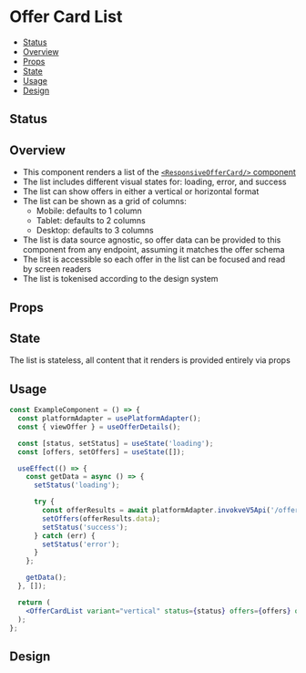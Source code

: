 
<Meta title="Organisms/OfferCardList" of={OfferCardList} />

# Offer Card List

- [Status](#status)
- [Overview](#overview)
- [Props](#props)
- [State](#state)
- [Usage](#usage)
- [Design](#design)

## Status

<ComponentStatus />

## Overview

- This component renders a list of the [`<ResponsiveOfferCard/>` component](../?path=/docs/component-system-responsiveoffercard--docs)
- The list includes different visual states for: loading, error, and success
- The list can show offers in either a vertical or horizontal format
- The list can be shown as a grid of columns:
  - Mobile: defaults to 1 column
  - Tablet: defaults to 2 columns
  - Desktop: defaults to 3 columns
- The list is data source agnostic, so offer data can be provided to this component from any endpoint, assuming it matches the offer schema
- The list is accessible so each offer in the list can be focused and read by screen readers
- The list is tokenised according to the design system

## Props

<Controls />

## State

The list is stateless, all content that it renders is provided entirely via props

## Usage

```jsx
const ExampleComponent = () => {
  const platformAdapter = usePlatformAdapter();
  const { viewOffer } = useOfferDetails();

  const [status, setStatus] = useState('loading');
  const [offers, setOffers] = useState([]);

  useEffect(() => {
    const getData = async () => {
      setStatus('loading');

      try {
        const offerResults = await platformAdapter.invokveV5Api('/offers');
        setOffers(offerResults.data);
        setStatus('success');
      } catch (err) {
        setStatus('error');
      }
    };

    getData();
  }, []);

  return (
    <OfferCardList variant="vertical" status={status} offers={offers} onOfferClick={viewOffer} />
  );
};
```

## Design

<FigmaEmbed />
